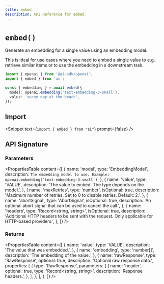 ```yaml
---
title: embed
description: API Reference for embed.
---
```


# `embed()`

Generate an embedding for a single value using an embedding model.

This is ideal for use cases where you need to embed a single value to e.g. retrieve similar items or to use the embedding in a downstream task.

```ts
import { openai } from '@ai-sdk/openai';
import { embed } from 'ai';

const { embedding } = await embed({
  model: openai.embedding('text-embedding-3-small'),
  value: 'sunny day at the beach',
});
```

## Import

<Snippet text={`import { embed } from "ai"`} prompt={false} />

## API Signature

### Parameters

<PropertiesTable
  content={[
    {
      name: 'model',
      type: 'EmbeddingModel',
      description: `The embedding model to use. Example: openai.embedding('text-embedding-3-small')`,
    },
    {
      name: 'value',
      type: 'VALUE',
      description: 'The value to embed. The type depends on the model.',
    },
    {
      name: 'maxRetries',
      type: 'number',
      isOptional: true,
      description:
        'Maximum number of retries. Set to 0 to disable retries. Default: 2.',
    },
    {
      name: 'abortSignal',
      type: 'AbortSignal',
      isOptional: true,
      description:
        'An optional abort signal that can be used to cancel the call.',
    },
    {
      name: 'headers',
      type: 'Record<string, string>',
      isOptional: true,
      description:
        'Additional HTTP headers to be sent with the request. Only applicable for HTTP-based providers.',
    },
  ]}
/>

### Returns

<PropertiesTable
  content={[
    {
      name: 'value',
      type: 'VALUE',
      description: 'The value that was embedded.',
    },
    {
      name: 'embedding',
      type: 'number[]',
      description: 'The embedding of the value.',
    },
    {
      name: 'rawResponse',
      type: 'RawResponse',
      optional: true,
      description: 'Optional raw response data.',
      properties: [
        {
          type: 'RawResponse',
          parameters: [
            {
              name: 'header',
              optional: true,
              type: 'Record<string, string>',
              description: 'Response headers.',
            },
          ],
        },
      ],
    },
  ]}
/>
